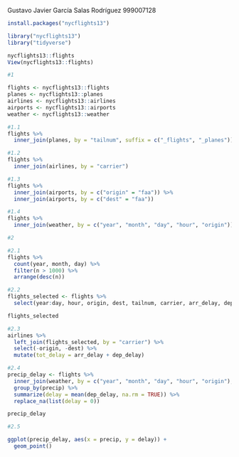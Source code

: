 Gustavo Javier García Salas Rodríguez
999007128

```r
install.packages("nycflights13")

library("nycflights13")
library("tidyverse")

nycflights13::flights
View(nycflights13::flights)
```
```r
#1

flights <- nycflights13::flights
planes <- nycflights13::planes
airlines <- nycflights13::airlines
airports <- nycflights13::airports
weather <- nycflights13::weather

#1.1
flights %>%
  inner_join(planes, by = "tailnum", suffix = c("_flights", "_planes"))
```
```r
#1.2
flights %>%
  inner_join(airlines, by = "carrier")
```
```r
#1.3
flights %>%
  inner_join(airports, by = c("origin" = "faa")) %>%
  inner_join(airports, by = c("dest" = "faa"))
```
```r
#1.4
flights %>%
  inner_join(weather, by = c("year", "month", "day", "hour", "origin"))
```
```r
#2

#2.1
flights %>%
  count(year, month, day) %>%
  filter(n > 1000) %>%
  arrange(desc(n))
```
```r
#2.2
flights_selected <- flights %>%
  select(year:day, hour, origin, dest, tailnum, carrier, arr_delay, dep_delay)

flights_selected
```
```r
#2.3
airlines %>%
  left_join(flights_selected, by = "carrier") %>%
  select(-origin, -dest) %>%
  mutate(tot_delay = arr_delay + dep_delay)
```
```r
#2.4
precip_delay <- flights %>%
  inner_join(weather, by = c("year", "month", "day", "hour", "origin"), suffix = c("_flights", "_weather")) %>%
  group_by(precip) %>%
  summarize(delay = mean(dep_delay, na.rm = TRUE)) %>% 
  replace_na(list(delay = 0))

precip_delay
```
```r
#2.5

ggplot(precip_delay, aes(x = precip, y = delay)) +
  geom_point()
```

